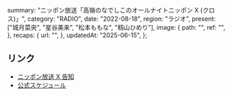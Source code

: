   summary: "ニッポン放送「高嶺のなでしこのオールナイトニッポン X (クロス)」",
  category: "RADIO",
  date: "2022-08-18",
  region: "ラジオ",
  present: ["城月菜央", "星谷美来", "松本ももな", "籾山ひめり"],
  image: {
    path: "",
    ref: "",
  },
  recaps: {
    url: "",
  },
  updatedAt: "2025-06-15",
};

## リンク

- [ニッポン放送 X 告知](https://x.com/1242_PR/status/1560277852125560832)
- [公式スケジュール](https://takanenonadeshiko.jp/?p=359)
